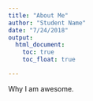 ```yaml
---
title: "About Me"
author: "Student Name"
date: "7/24/2018"
output: 
  html_document:
    toc: true
    toc_float: true

---
```


Why I am awesome. 